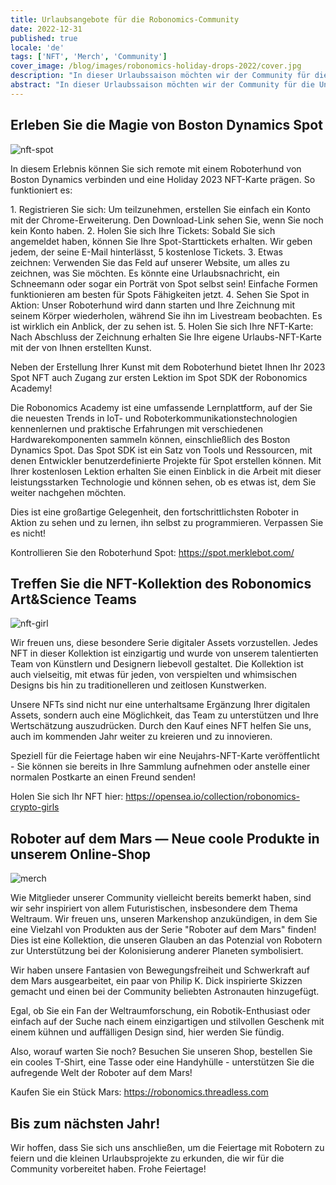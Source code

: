 ```yaml
---
title: Urlaubsangebote für die Robonomics-Community
date: 2022-12-31
published: true
locale: 'de'
tags: ['NFT', 'Merch', 'Community']
cover_image: /blog/images/robonomics-holiday-drops-2022/cover.jpg
description: "In dieser Urlaubssaison möchten wir der Community für die Unterstützung und Partnerschaft danken. Wir sind dankbar für die Gelegenheit, mit so großartigen Menschen zusammenzuarbeiten! Während wir Weihnachten und Neujahr feiern, hoffen wir, dass Sie sich entspannen und Zeit mit Ihren Lieben verbringen. Wir sind immer auf der Suche nach neuen Möglichkeiten, die Feiertage zu feiern, und dieses Jahr haben wir eine Reihe von Erlebnissen, die Sie mit uns teilen können!"
abstract: "In dieser Urlaubssaison möchten wir der Community für die Unterstützung und Partnerschaft danken. Wir sind dankbar für die Gelegenheit, mit so großartigen Menschen zusammenzuarbeiten! Während wir Weihnachten und Neujahr feiern, hoffen wir, dass Sie sich entspannen und Zeit mit Ihren Lieben verbringen. Wir sind immer auf der Suche nach neuen Möglichkeiten, die Feiertage zu feiern, und dieses Jahr haben wir eine Reihe von Erlebnissen, die Sie mit uns teilen können!"
---
```


## Erleben Sie die Magie von Boston Dynamics Spot

![nft-spot](/blog/images/robonomics-holiday-drops-2022/1-nft-spot.png)

In diesem Erlebnis können Sie sich remote mit einem Roboterhund von Boston Dynamics verbinden und eine Holiday 2023 NFT-Karte prägen. So funktioniert es:

<TextCard alignContent="left">
1.  Registrieren Sie sich: Um teilzunehmen, erstellen Sie einfach ein Konto mit der Chrome-Erweiterung. Den Download-Link sehen Sie, wenn Sie noch kein Konto haben.
</TextCard>

<TextCard alignContent="left">
2.  Holen Sie sich Ihre Tickets: Sobald Sie sich angemeldet haben, können Sie Ihre Spot-Starttickets erhalten. Wir geben jedem, der seine E-Mail hinterlässt, 5 kostenlose Tickets.
</TextCard>

<TextCard alignContent="left">
3.  Etwas zeichnen: Verwenden Sie das Feld auf unserer Website, um alles zu zeichnen, was Sie möchten. Es könnte eine Urlaubsnachricht, ein Schneemann oder sogar ein Porträt von Spot selbst sein! Einfache Formen funktionieren am besten für Spots Fähigkeiten jetzt.
</TextCard>

<TextCard alignContent="left">
4.  Sehen Sie Spot in Aktion: Unser Roboterhund wird dann starten und Ihre Zeichnung mit seinem Körper wiederholen, während Sie ihn im Livestream beobachten. Es ist wirklich ein Anblick, der zu sehen ist.
</TextCard>

<TextCard alignContent="left">
5.  Holen Sie sich Ihre NFT-Karte: Nach Abschluss der Zeichnung erhalten Sie Ihre eigene Urlaubs-NFT-Karte mit der von Ihnen erstellten Kunst.
</TextCard>

Neben der Erstellung Ihrer Kunst mit dem Roboterhund bietet Ihnen Ihr 2023 Spot NFT auch Zugang zur ersten Lektion im Spot SDK der Robonomics Academy!

Die Robonomics Academy ist eine umfassende Lernplattform, auf der Sie die neuesten Trends in IoT- und Roboterkommunikationstechnologien kennenlernen und praktische Erfahrungen mit verschiedenen Hardwarekomponenten sammeln können, einschließlich des Boston Dynamics Spot. Das Spot SDK ist ein Satz von Tools und Ressourcen, mit denen Entwickler benutzerdefinierte Projekte für Spot erstellen können. Mit Ihrer kostenlosen Lektion erhalten Sie einen Einblick in die Arbeit mit dieser leistungsstarken Technologie und können sehen, ob es etwas ist, dem Sie weiter nachgehen möchten.

Dies ist eine großartige Gelegenheit, den fortschrittlichsten Roboter in Aktion zu sehen und zu lernen, ihn selbst zu programmieren. Verpassen Sie es nicht!

Kontrollieren Sie den Roboterhund Spot: https://spot.merklebot.com/ 

## Treffen Sie die NFT-Kollektion des Robonomics Art&Science Teams

![nft-girl](/blog/images/robonomics-holiday-drops-2022/2-nft-girl.png)

Wir freuen uns, diese besondere Serie digitaler Assets vorzustellen. Jedes NFT in dieser Kollektion ist einzigartig und wurde von unserem talentierten Team von Künstlern und Designern liebevoll gestaltet. Die Kollektion ist auch vielseitig, mit etwas für jeden, von verspielten und whimsischen Designs bis hin zu traditionelleren und zeitlosen Kunstwerken.

Unsere NFTs sind nicht nur eine unterhaltsame Ergänzung Ihrer digitalen Assets, sondern auch eine Möglichkeit, das Team zu unterstützen und Ihre Wertschätzung auszudrücken. Durch den Kauf eines NFT helfen Sie uns, auch im kommenden Jahr weiter zu kreieren und zu innovieren.

Speziell für die Feiertage haben wir eine Neujahrs-NFT-Karte veröffentlicht - Sie können sie bereits in Ihre Sammlung aufnehmen oder anstelle einer normalen Postkarte an einen Freund senden!

Holen Sie sich Ihr NFT hier: https://opensea.io/collection/robonomics-crypto-girls

## Roboter auf dem Mars — Neue coole Produkte in unserem Online-Shop

![merch](/blog/images/robonomics-holiday-drops-2022/3-merch.png)

Wie Mitglieder unserer Community vielleicht bereits bemerkt haben, sind wir sehr inspiriert von allem Futuristischen, insbesondere dem Thema Weltraum. Wir freuen uns, unseren Markenshop anzukündigen, in dem Sie eine Vielzahl von Produkten aus der Serie "Roboter auf dem Mars" finden! Dies ist eine Kollektion, die unseren Glauben an das Potenzial von Robotern zur Unterstützung bei der Kolonisierung anderer Planeten symbolisiert.

Wir haben unsere Fantasien von Bewegungsfreiheit und Schwerkraft auf dem Mars ausgearbeitet, ein paar von Philip K. Dick inspirierte Skizzen gemacht und einen bei der Community beliebten Astronauten hinzugefügt.

Egal, ob Sie ein Fan der Weltraumforschung, ein Robotik-Enthusiast oder einfach auf der Suche nach einem einzigartigen und stilvollen Geschenk mit einem kühnen und auffälligen Design sind, hier werden Sie fündig.

Also, worauf warten Sie noch? Besuchen Sie unseren Shop, bestellen Sie ein cooles T-Shirt, eine Tasse oder eine Handyhülle - unterstützen Sie die aufregende Welt der Roboter auf dem Mars!

Kaufen Sie ein Stück Mars: https://robonomics.threadless.com 

## Bis zum nächsten Jahr!

Wir hoffen, dass Sie sich uns anschließen, um die Feiertage mit Robotern zu feiern und die kleinen Urlaubsprojekte zu erkunden, die wir für die Community vorbereitet haben. Frohe Feiertage!